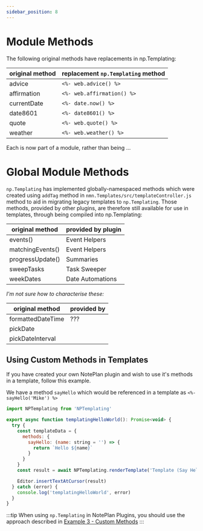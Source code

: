 ```yaml
---
sidebar_position: 8
---
```

<!-- My changes mean that I'm not sure this page should still be called 'Globals' ... but not quite sure what to call it. 'Globals' seems to be about the solution, not the problem it solves, so may not be as useful to non-pro-devs. -->

# Module Methods
The following original methods have replacements in np.Templating:

| original method | replacement `np.Templating` method
|-------------- | ----------
| advice | `<%- web.advice() %>`
| affirmation | `<%- web.affirmation() %>`
| currentDate | `<%- date.now() %>`
| date8601 | `<%- date8601() %>`
| quote | `<%- web.quote() %>`
| weather | `<%- web.weather() %>`

Each is now part of a module, rather than being ...

# Global Module Methods
`np.Templating` has implemented globally-namespaced methods which were created using `addTag` method in `nmn.Templates/src/templateController.js` method to aid in migrating legacy templates to `np.Templating`. Those methods, provided by other plugins, are therefore still available for use in templates, through being compiled into np.Templating:

| original method | provided by plugin
|-------------- | ----------
| events() | Event Helpers
| matchingEvents() | Event Helpers
| progressUpdate() | Summaries
| sweepTasks | Task Sweeper
| weekDates | Date Automations

_I'm not sure how to characterise these:_

| original method | provided by
|-------------- | ----------
| formattedDateTime | ??? <!-- I'm not sure which one this comes from -->
| pickDate | <!-- from helers; should this be removed entirely as it is similar to prompt() ? -->
| pickDateInterval |  <!-- ditto -->

## Using Custom Methods in Templates
If you have created your own NotePlan plugin and wish to use it's methods in a template, follow this example.

We have a method `sayHello` which would be referenced in a template as `<%- sayHello('Mike') %>`

```javascript
import NPTemplating from 'NPTemplating'

export async function templatingHelloWorld(): Promise<void> {
  try {
    const templateData = {
      methods: {
        sayHello: (name: string = '') => {
          return `Hello ${name}`
        }
      }
    }
    const result = await NPTemplating.renderTemplate('Template (Say Hello)', templateData)

    Editor.insertTextAtCursor(result)
  } catch (error) {
    console.log('templatingHelloWorld', error)
  }
}
```

:::tip
When using `np.Templating` in NotePlan Plugins, you should use the approach described in [Example 3 - Custom Methods](/docs/templating-integration-plugins/example-3)
:::
